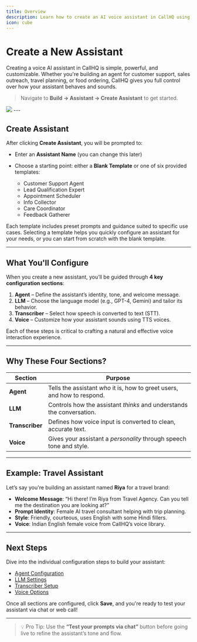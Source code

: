 ```yaml
---
title: Overview
description: Learn how to create an AI voice assistant in CallHQ using the 4-step configuration process.
icon: cube
---
```


# Create a New Assistant

Creating a voice AI assistant in CallHQ is simple, powerful, and customizable. Whether you're building an agent for customer support, sales outreach, travel planning, or food ordering, CallHQ gives you full control over how your assistant behaves and sounds.

>  Navigate to **Build → Assistant → Create Assistant** to get started.
<Frame caption="Create Assistant">
  <img src="/images/assistant.gif" />
</Frame>
---

## Create Assistant

After clicking **Create Assistant**, you will be prompted to:

- Enter an **Assistant Name** (you can change this later)
- Choose a starting point: either a **Blank Template** or one of six provided templates:

  - Customer Support Agent
  - Lead Qualification Expert
  - Appointment Scheduler
  - Info Collector
  - Care Coordinator
  - Feedback Gatherer

Each template includes preset prompts and guidance suited to specific use cases. Selecting a template helps you quickly configure an assistant for your needs, or you can start from scratch with the blank template.


---
##  What You'll Configure

When you create a new assistant, you’ll be guided through **4 key configuration sections**:

1. **Agent** – Define the assistant’s identity, tone, and welcome message.
2. **LLM** – Choose the language model (e.g., GPT-4, Gemini) and tailor its behavior.
3. **Transcriber** – Select how speech is converted to text (STT).
4. **Voice** – Customize how your assistant sounds using TTS voices.

Each of these steps is critical to crafting a natural and effective voice interaction experience.

---

##  Why These Four Sections?

| Section       | Purpose                                                                 |
|---------------|-------------------------------------------------------------------------|
| **Agent**     | Tells the assistant *who* it is, how to greet users, and how to respond. |
| **LLM**       | Controls how the assistant *thinks* and understands the conversation.    |
| **Transcriber** | Defines how voice input is converted to clean, accurate text.         |
| **Voice**     | Gives your assistant a *personality* through speech tone and style.      |

---

##  Example: Travel Assistant

Let’s say you're building an assistant named **Riya** for a travel brand:

- **Welcome Message**: “Hi there! I’m Riya from Travel Agency. Can you tell me the destination you are looking at?”
- **Prompt Identity**: Female AI travel consultant helping with trip planning.
- **Style**: Friendly, courteous, uses English with some Hindi fillers.
- **Voice**: Indian English female voice from CallHQ’s voice library.

---

##  Next Steps

 Dive into the individual configuration steps to build your assistant:

- [Agent Configuration](./agent)
- [LLM Settings](./llm)
- [Transcriber Setup](./transcriber)
- [Voice Options](./voice)

Once all sections are configured, click **Save**, and you're ready to test your assistant via chat or web call!

---

> 💡 Pro Tip: Use the **“Test your prompts via chat”** button before going live to refine the assistant’s tone and flow.